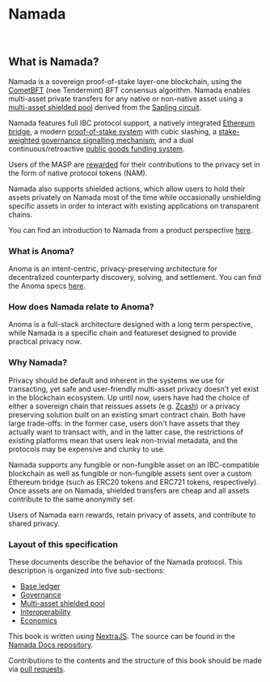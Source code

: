 
# Namada

<br />
<SpecsAscii/>

## What is Namada?

Namada is a sovereign proof-of-stake layer-one blockchain, using the [CometBFT](https://cometbft.com/) (nee Tendermint) BFT consensus algorithm. Namada enables multi-asset private transfers for any native or non-native asset using a [multi-asset shielded pool](https://research.metastate.dev/multi-asset_shielded_pool/) derived from the [Sapling circuit](https://z.cash/upgrade/sapling/).

Namada features full IBC protocol support, a natively integrated [Ethereum bridge](./interoperability.mdx), a modern [proof-of-stake system](./economics/proof-of-stake.mdx) with cubic slashing, a [stake-weighted governance signalling mechanism](./governance.mdx), and a dual continuous/retroactive [public goods funding system](./economics/public-goods-funding.mdx).

Users of the MASP are [rewarded](./economics/shielded-pool-incentives.mdx) for their contributions to the privacy set in the form of native protocol tokens (NAM). 

Namada also supports shielded actions, which allow users to hold their assets privately on Namada most of the time while occasionally unshielding specific assets in order to interact with existing applications on transparent chains.

You can find an introduction to Namada from a product perspective [here](https://blog.namada.net/introducing-namada-interchain-asset-agnostic-privacy/).

### What is Anoma?

Anoma is an intent-centric, privacy-preserving architecture for decentralized counterparty discovery, solving, and settlement. You can find the Anoma specs [here](https://specs.anoma.net).

### How does Namada relate to Anoma?

Anoma is a full-stack architecture designed with a long term perspective, while Namada is a specific chain and featureset designed to provide practical privacy now.

### Why Namada?

Privacy should be default and inherent in the systems we use for transacting, yet safe and user-friendly multi-asset privacy doesn't yet exist in the blockchain ecosystem.
Up until now, users have had the choice of either a sovereign chain that reissues assets (e.g. [Zcash](https://z.cash/))
or a privacy preserving solution built on an existing smart contract chain. Both have large trade-offs: in the former case, users don't have assets that they actually want to transact with, and in the latter case, the restrictions of existing platforms mean that users leak non-trivial metadata, and the protocols may be expensive and clunky to use.

Namada supports any fungible or non-fungible asset on an IBC-compatible blockchain
as well as fungible or non-fungible assets sent over a custom Ethereum bridge (such as ERC20 tokens and ERC721 tokens, respectively). Once assets are on Namada, shielded transfers are cheap and all assets contribute to the same anonymity set.

Users of Namada earn rewards, retain privacy of assets, and contribute to shared privacy.

### Layout of this specification

These documents describe the behavior of the Namada protocol. This description is organized into five sub-sections:

- [Base ledger](./base-ledger.mdx)
- [Governance](./governance.mdx)
- [Multi-asset shielded pool](./masp.mdx)
- [Interoperability](./interoperability.mdx)
- [Economics](./economics.mdx)

This book is written using [NextraJS](https://nextra.site/). The source can be found in the [Namada Docs repository](https://github.com/anoma/namada-docs/tree/master/packages/specs).

Contributions to the contents and the structure of this book should be made via [pull requests](https://github.com/anoma/namada-docs/pulls).